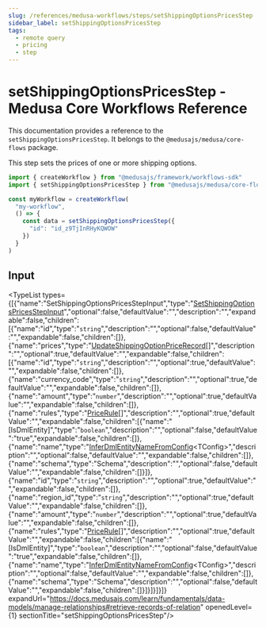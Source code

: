 ```yaml
---
slug: /references/medusa-workflows/steps/setShippingOptionsPricesStep
sidebar_label: setShippingOptionsPricesStep
tags:
  - remote query
  - pricing
  - step
---
```



# setShippingOptionsPricesStep - Medusa Core Workflows Reference

This documentation provides a reference to the `setShippingOptionsPricesStep`. It belongs to the `@medusajs/medusa/core-flows` package.

This step sets the prices of one or more shipping options.

```ts title="src/workflows/my-workflow.ts"
import { createWorkflow } from "@medusajs/framework/workflows-sdk"
import { setShippingOptionsPricesStep } from "@medusajs/medusa/core-flows"

const myWorkflow = createWorkflow(
  "my-workflow",
  () => {
    const data = setShippingOptionsPricesStep({
      "id": "id_z9TjInRHyKQWOW"
    })
  }
)
```
  

## Input

<TypeList types={[{"name":"SetShippingOptionsPricesStepInput","type":"[SetShippingOptionsPricesStepInput](../../../../types/core_flows.SetShippingOptionsPricesStepInput/page.mdx)","optional":false,"defaultValue":"","description":"","expandable":false,"children":[{"name":"id","type":"`string`","description":"","optional":false,"defaultValue":"","expandable":false,"children":[]},{"name":"prices","type":"[UpdateShippingOptionPriceRecord](../../../../../types/WorkflowTypes/FulfillmentWorkflow/types/types.WorkflowTypes.FulfillmentWorkflow.UpdateShippingOptionPriceRecord/page.mdx)[]","description":"","optional":true,"defaultValue":"","expandable":false,"children":[{"name":"id","type":"`string`","description":"","optional":true,"defaultValue":"","expandable":false,"children":[]},{"name":"currency_code","type":"`string`","description":"","optional":true,"defaultValue":"","expandable":false,"children":[]},{"name":"amount","type":"`number`","description":"","optional":true,"defaultValue":"","expandable":false,"children":[]},{"name":"rules","type":"[PriceRule](../../../../../pricing_models/variables/pricing_models.PriceRule/page.mdx)[]","description":"","optional":true,"defaultValue":"","expandable":false,"children":[{"name":"[IsDmlEntity]","type":"`boolean`","description":"","optional":false,"defaultValue":"true","expandable":false,"children":[]},{"name":"name","type":"[InferDmlEntityNameFromConfig](../../../../../types/DmlTypes/types/types.DmlTypes.InferDmlEntityNameFromConfig/page.mdx)&#60;TConfig&#62;","description":"","optional":false,"defaultValue":"","expandable":false,"children":[]},{"name":"schema","type":"Schema","description":"","optional":false,"defaultValue":"","expandable":false,"children":[]}]},{"name":"id","type":"`string`","description":"","optional":true,"defaultValue":"","expandable":false,"children":[]},{"name":"region_id","type":"`string`","description":"","optional":true,"defaultValue":"","expandable":false,"children":[]},{"name":"amount","type":"`number`","description":"","optional":true,"defaultValue":"","expandable":false,"children":[]},{"name":"rules","type":"[PriceRule](../../../../../pricing_models/variables/pricing_models.PriceRule/page.mdx)[]","description":"","optional":true,"defaultValue":"","expandable":false,"children":[{"name":"[IsDmlEntity]","type":"`boolean`","description":"","optional":false,"defaultValue":"true","expandable":false,"children":[]},{"name":"name","type":"[InferDmlEntityNameFromConfig](../../../../../types/DmlTypes/types/types.DmlTypes.InferDmlEntityNameFromConfig/page.mdx)&#60;TConfig&#62;","description":"","optional":false,"defaultValue":"","expandable":false,"children":[]},{"name":"schema","type":"Schema","description":"","optional":false,"defaultValue":"","expandable":false,"children":[]}]}]}]}]} expandUrl="https://docs.medusajs.com/learn/fundamentals/data-models/manage-relationships#retrieve-records-of-relation" openedLevel={1} sectionTitle="setShippingOptionsPricesStep"/>
